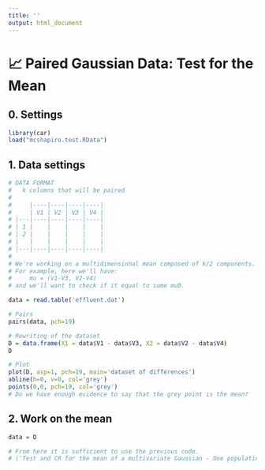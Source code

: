 ```yaml
---
title: ''
output: html_document
---
```


# 📈 **Paired Gaussian Data: Test for the Mean**
## **0.** Settings
```r
library(car)
load("mcshapiro.test.RData")
```

## **1.** Data settings
```r
# DATA FORMAT
#   k columns that will be paired
#
#     |----|----|----|----|
#     | V1 | V2 | V3 | V4 |
# |---|----|----|----|----|
# | 1 |    |    |    |    |
# | 2 |    |    |    |    |
# |   |    |    |    |    |
# |---|----|----|----|----|
#
# We're working on a multidimensional mean composed of k/2 components.
# For example, here we'll have: 
#     mu = (V1-V3, V2-V4)
# and we'll want to check if it equal to some mu0.
```

```r
data = read.table('effluent.dat')

# Pairs
pairs(data, pch=19)

# Rewriting of the dataset
D = data.frame(X1 = data$V1 - data$V3, X2 = data$V2 - data$V4)
D

# Plot
plot(D, asp=1, pch=19, main='dataset of differences')
abline(h=0, v=0, col='grey')
points(0,0, pch=19, col='grey')
# Do we have enough evidence to say that the grey point is the mean?
```

## **2.** Work on the mean
```r
data = D

# From here it is sufficient to use the previous code.
# ('Test and CR for the mean of a multivariate Gaussian - One population')
```